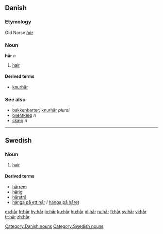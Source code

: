 {{see|har|här|hár}}
==Danish==
===Etymology===
Old Norse ''[[hár]]''
===Noun===
'''hår''' ''n''

# [[hair]]

====Derived terms====
*[[knurhår]]

===See also===
*[[bakkenbarter]]; [[knurhår]] ''plural''
*[[overskæg]] ''n''
*[[skæg]] ''n''

[[Category:Danish nouns]]

----

==Swedish==
===Noun===
{{sv-noun-n-zero}}

#[[hair]]

====Derived terms====
*[[hårrem]]
*[[hårig]]
*[[hårstrå]]
*[[hänga på ett hår]] / [[hänga på håret]]

[[Category:Swedish nouns]]

[[es:hår]]
[[fr:hår]]
[[hy:hår]]
[[io:hår]]
[[ku:hår]]
[[hu:hår]]
[[pl:hår]]
[[ru:hår]]
[[fi:hår]]
[[sv:hår]]
[[vi:hår]]
[[tr:hår]]
[[zh:hår]]